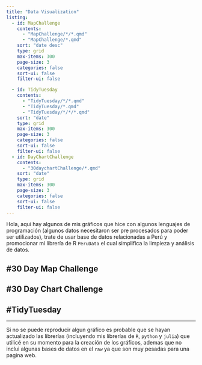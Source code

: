 ```yaml
---
title: "Data Visualization"
listing:
  - id: MapChallenge
    contents: 
      - "MapChallenge/*/*.qmd"
      - "MapChallenge/*.qmd"
    sort: "date desc"
    type: grid
    max-items: 300
    page-size: 3
    categories: false
    sort-ui: false
    filter-ui: false

  - id: TidyTuesday
    contents:
      - "TidyTuesday/*/*.qmd"
      - "TidyTuesday/*.qmd"
      - "TidyTuesday/*/*/*.qmd"
    sort: "date"
    type: grid
    max-items: 300
    page-size: 3
    categories: false
    sort-ui: false
    filter-ui: false
  - id: DayChartChallenge
    contents: 
      - "30daychartChallenge/*.qmd"
    sort: "date"
    type: grid
    max-items: 300
    page-size: 3
    categories: false
    sort-ui: false
    filter-ui: false
---
```


Hola, aqui hay algunos de mis gráficos que hice con algunos lenguajes de programación (algunos datos necesitaron ser pre procesados para poder ser utilizados), trate de usar base de datos relacionadas a Perú y promocionar mi librería de R `PeruData` el cual simplifica la limpieza y análisis de datos. 




## #30 Day Map Challenge


::: {#MapChallenge}
:::

## #30 Day Chart Challenge

::: {#DayChartChallenge}
:::

## #TidyTuesday

::: {#TidyTuesday}
:::

---

Si no se puede reproducir algun gráfico es probable que se hayan actualizado las librerías (incluyendo mis librerías de `R`, `python` y `julia`) que utilicé en su momento para la creación de los gráficos, ademas que no inclui algunas bases de datos en el `raw` ya que son muy pesadas para una pagina web.    
